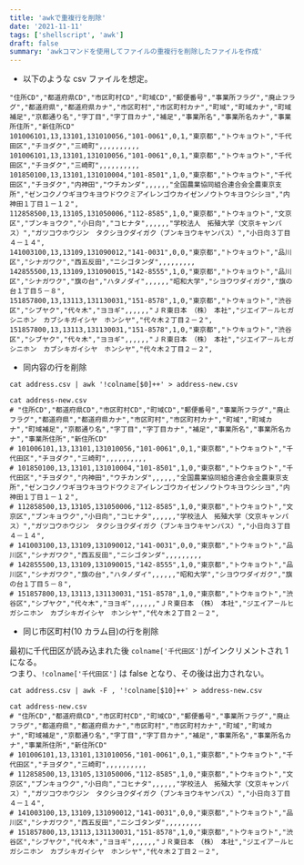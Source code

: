 ```yaml
---
title: 'awkで重複行を削除'
date: '2021-11-11'
tags: ['shellscript', 'awk']
draft: false
summary: 'awkコマンドを使用してファイルの重複行を削除したファイルを作成'
---
```


- 以下のような csv ファイルを想定。

```csv
"住所CD","都道府県CD","市区町村CD","町域CD","郵便番号","事業所フラグ","廃止フラグ","都道府県","都道府県カナ","市区町村","市区町村カナ","町域","町域カナ","町域補足","京都通り名","字丁目","字丁目カナ","補足","事業所名","事業所名カナ","事業所住所","新住所CD"
101006101,13,13101,131010056,"101-0061",0,1,"東京都","トウキョウト","千代田区","チヨダク","三崎町",,,,,,,,,,
101006101,13,13101,131010056,"101-0061",0,1,"東京都","トウキョウト","千代田区","チヨダク","三崎町",,,,,,,,,,
101850100,13,13101,131010004,"101-8501",1,0,"東京都","トウキョウト","千代田区","チヨダク","内神田","ウチカンダ",,,,,,"全国農業協同組合連合会全農東京支所","ゼンコクノウギヨウキヨウドウクミアイレンゴウカイゼンノウトウキヨウシシヨ","内神田１丁目１－１２",
112858500,13,13105,131050006,"112-8585",1,0,"東京都","トウキョウト","文京区","ブンキョウク","小日向","コヒナタ",,,,,,"学校法人　拓殖大学（文京キャンパス）","ガツコウホウジン　タクシヨクダイガク（ブンキヨウキヤンパス）","小日向３丁目４－１４",
141003100,13,13109,131090012,"141-0031",0,0,"東京都","トウキョウト","品川区","シナガワク","西五反田","ニシゴタンダ",,,,,,,,,
142855500,13,13109,131090015,"142-8555",1,0,"東京都","トウキョウト","品川区","シナガワク","旗の台","ハタノダイ",,,,,,"昭和大学","シヨウワダイガク","旗の台１丁目５－８",
151857800,13,13113,131130031,"151-8578",1,0,"東京都","トウキョウト","渋谷区","シブヤク","代々木","ヨヨギ",,,,,,"ＪＲ東日本　（株）　本社","ジエイア－ルヒガシニホン　カブシキガイシヤ　ホンシヤ","代々木２丁目２－２",
151857800,13,13113,131130031,"151-8578",1,0,"東京都","トウキョウト","渋谷区","シブヤク","代々木","ヨヨギ",,,,,,"ＪＲ東日本　（株）　本社","ジエイア－ルヒガシニホン　カブシキガイシヤ　ホンシヤ","代々木２丁目２－２",

```

- 同内容の行を削除

```shell
cat address.csv | awk '!colname[$0]++' > address-new.csv

cat address-new.csv
# "住所CD","都道府県CD","市区町村CD","町域CD","郵便番号","事業所フラグ","廃止フラグ","都道府県","都道府県カナ","市区町村","市区町村カナ","町域","町域カナ","町域補足","京都通り名","字丁目","字丁目カナ","補足","事業所名","事業所名カナ","事業所住所","新住所CD"
# 101006101,13,13101,131010056,"101-0061",0,1,"東京都","トウキョウト","千代田区","チヨダク","三崎町",,,,,,,,,,
# 101850100,13,13101,131010004,"101-8501",1,0,"東京都","トウキョウト","千代田区","チヨダク","内神田","ウチカンダ",,,,,,"全国農業協同組合連合会全農東京支所","ゼンコクノウギヨウキヨウドウクミアイレンゴウカイゼンノウトウキヨウシシヨ","内神田１丁目１－１２",
# 112858500,13,13105,131050006,"112-8585",1,0,"東京都","トウキョウト","文京区","ブンキョウク","小日向","コヒナタ",,,,,,"学校法人　拓殖大学（文京キャンパス）","ガツコウホウジン　タクシヨクダイガク（ブンキヨウキヤンパス）","小日向３丁目４－１４",
# 141003100,13,13109,131090012,"141-0031",0,0,"東京都","トウキョウト","品川区","シナガワク","西五反田","ニシゴタンダ",,,,,,,,,
# 142855500,13,13109,131090015,"142-8555",1,0,"東京都","トウキョウト","品川区","シナガワク","旗の台","ハタノダイ",,,,,,"昭和大学","シヨウワダイガク","旗の台１丁目５－８",
# 151857800,13,13113,131130031,"151-8578",1,0,"東京都","トウキョウト","渋谷区","シブヤク","代々木","ヨヨギ",,,,,,"ＪＲ東日本　（株）　本社","ジエイア－ルヒガシニホン　カブシキガイシヤ　ホンシヤ","代々木２丁目２－２",
```

- 同じ市区町村(10 カラム目)の行を削除

最初に千代田区が読み込まれた後 `colname['千代田区']`がインクリメントされ 1 になる。  
つまり、`!colname['千代田区']` は false となり、その後は出力されない。

```shell
cat address.csv | awk -F , '!colname[$10]++' > address-new.csv

cat address-new.csv
# "住所CD","都道府県CD","市区町村CD","町域CD","郵便番号","事業所フラグ","廃止フラグ","都道府県","都道府県カナ","市区町村","市区町村カナ","町域","町域カナ","町域補足","京都通り名","字丁目","字丁目カナ","補足","事業所名","事業所名カナ","事業所住所","新住所CD"
# 101006101,13,13101,131010056,"101-0061",0,1,"東京都","トウキョウト","千代田区","チヨダク","三崎町",,,,,,,,,,
# 112858500,13,13105,131050006,"112-8585",1,0,"東京都","トウキョウト","文京区","ブンキョウク","小日向","コヒナタ",,,,,,"学校法人　拓殖大学（文京キャンパス）","ガツコウホウジン　タクシヨクダイガク（ブンキヨウキヤンパス）","小日向３丁目４－１４",
# 141003100,13,13109,131090012,"141-0031",0,0,"東京都","トウキョウト","品川区","シナガワク","西五反田","ニシゴタンダ",,,,,,,,,
# 151857800,13,13113,131130031,"151-8578",1,0,"東京都","トウキョウト","渋谷区","シブヤク","代々木","ヨヨギ",,,,,,"ＪＲ東日本　（株）　本社","ジエイア－ルヒガシニホン　カブシキガイシヤ　ホンシヤ","代々木２丁目２－２",

```

